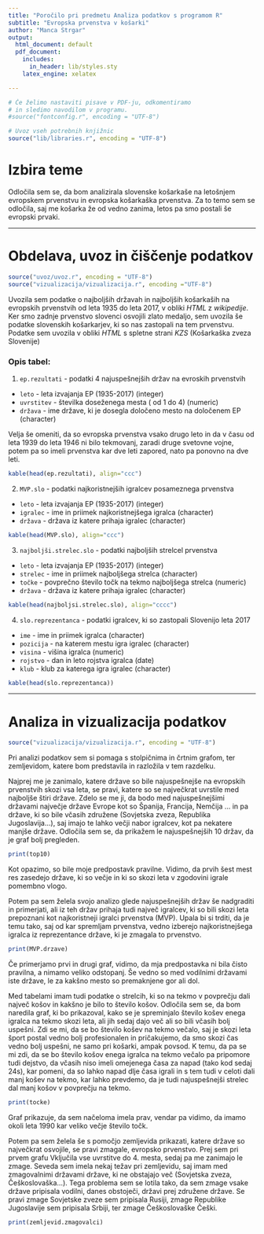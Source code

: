 ```yaml
---
title: "Poročilo pri predmetu Analiza podatkov s programom R"
subtitle: "Evropska prvenstva v košarki"
author: "Manca Strgar"
output:
  html_document: default
  pdf_document:
    includes:
      in_header: lib/styles.sty
    latex_engine: xelatex

---
```


```r
# Če želimo nastaviti pisave v PDF-ju, odkomentiramo
# in sledimo navodilom v programu.
#source("fontconfig.r", encoding = "UTF-8")

# Uvoz vseh potrebnih knjižnic
source("lib/libraries.r", encoding = "UTF-8")
```
# Izbira teme

Odločila sem se, da bom analizirala slovenske košarkaše na letošnjem evropskem prvenstvu in evropska košarkaška prvenstva. Za to temo sem se odločila, saj me košarka že od vedno zanima, letos pa smo postali še evropski prvaki.

***

# Obdelava, uvoz in čiščenje podatkov

```r
source("uvoz/uvoz.r", encoding = "UTF-8")
source("vizualizacija/vizualizacija.r", encoding ="UTF-8")
```
Uvozila sem podatke o najboljših državah in najboljših košarkaših na evropskih prvenstvih od leta 1935 do leta 2017, v obliki *HTML* z *wikipedije*. Ker smo zadnje prvenstvo slovenci osvojili zlato medaljo, sem uvozila še podatke slovenskih košarkarjev, ki so nas zastopali na tem prvenstvu. Podatke sem uvozila v obliki *HTML* s spletne strani *KZS* (Košarkaška zveza Slovenije)


### Opis tabel:

1. `ep.rezultati` - podatki 4 najuspešnejših držav na evroskih prvenstvih 

* `leto` - leta izvajanja EP (1935-2017) (integer)
* `uvrstitev` - številka doseženega mesta ( od 1 do 4) (numeric)
* `država` - ime države, ki je dosegla določeno mesto na določenem EP (character)

Velja še omeniti, da so evropska prvenstva vsako drugo leto in da v času od leta 1939 do leta 1946 ni bilo tekmovanj, zaradi druge svetovne vojne, potem pa so imeli prvenstva kar dve leti zapored, nato pa ponovno na dve leti.

```r
kable(head(ep.rezultati), align="ccc")
```


2. `MVP.slo` - podatki najkoristnejših igralcev posameznega prvenstva

* `leto` - leta izvajanja EP (1935-2017) (integer)
* `igralec` - ime in priimek najkoristnejšega igralca (character)
* `država` - država iz katere prihaja igralec (character)

```r
kable(head(MVP.slo), align="ccc")
```

3. `najboljši.strelec.slo` - podatki najboljših strelcel prvenstva

* `leto` - leta izvajanja EP (1935-2017) (integer)
* `strelec` - ime in priimek najboljšega strelca (character)
* `točke` - povprečno število točk na tekmo najboljšega strelca (numeric)
* `država` - država iz katere prihaja igralec (character)

```r
kable(head(najboljsi.strelec.slo), align="cccc")
```


4. `slo.reprezentanca` - podatki igralcev, ki so zastopali Slovenijo leta 2017

* `ime` - ime in priimek igralca (character)
* `pozicija` - na katerem mestu igra igralec (character)
* `visina` - višina igralca (numeric)
* `rojstvo` - dan in leto rojstva igralca (date)
* `klub` - klub za katerega igra igralec (character)


```r
kable(head(slo.reprezentanca))
```

***

# Analiza in vizualizacija podatkov

```r
source("vizualizacija/vizualizacija.r", encoding = "UTF-8")
```
Pri analizi podatkov sem si pomaga s stolpičnima in črtnim grafom, ter zemljevidom, katere bom predstavila in razložila v tem razdelku.



Najprej me je zanimalo, katere države so bile najuspešnejše na evropskih prvenstvih skozi vsa leta, se pravi, katere so se največkrat uvrstile med najboljše štiri države. Zdelo se me ji, da bodo med najuspešnejšimi državami največje države Evrope kot so Španija, Francija, Nemčija ... in pa države, ki so bile včasih združene (Sovjetska zveza, Republika Jugoslavija...), saj imajo te lahko večji nabor igralcev, kot pa nekatere manjše države. Odločila sem se, da prikažem le najuspešnejših 10 držav, da je graf bolj pregleden. 

```r
print(top10)
```

Kot opazimo, so bile moje predpostavk pravilne. Vidimo, da prvih šest mest res zasedejo države, ki so večje in ki so skozi leta v zgodovini igrale pomembno vlogo.



Potem pa sem želela svojo analizo glede najuspešnejših držav še nadgraditi in primerjati, ali iz teh držav prihaja tudi največ igralcev, ki so bili skozi leta  prepoznani kot najkoristneji igralci prvenstva (MVP). Upala bi si trditi, da  je temu tako, saj od kar spremljam prvenstva, vedno izberejo najkoristnejšega igralca iz reprezentance države, ki je zmagala to prvenstvo. 

```r
print(MVP.drzave)
```

Če primerjamo prvi in drugi graf, vidimo, da mja predpostavka ni bila čisto pravilna, a nimamo veliko odstopanj. Še vedno so med vodilnimi državami iste države, le za kakšno mesto so premaknjene gor ali dol.



Med tabelami imam tudi podatke o strelcih, ki so na tekmo v povprečju dali največ košov in kakšno je bilo to število košov. Odločila sem se, da bom naredila graf, ki bo prikazoval, kako se je spreminjalo število košev enega igralca na tekmo skozi leta, ali jih sedaj dajo več ali so bili včasih bolj uspešni. Zdi se mi, da se bo število košev na tekmo večalo, saj je skozi leta šport postal vedno bolj profesionalen in pričakujemo, da smo skozi čas vedno bolj uspešni, ne samo pri košarki, ampak povsod. K temu, da pa se mi zdi, da se bo število košov enega igralca na tekmo večalo pa pripomore tudi dejstvo, da včasih niso imeli omejenega časa za napad (tako kod sedaj 24s), kar pomeni, da so lahko napad dlje časa igrali in s tem tudi v celoti dali manj košev na tekmo, kar lahko prevdemo, da je tudi najuspešnejši strelec dal manj košov v povprečju na tekmo.

```r
print(tocke)
```

Graf prikazuje, da sem načeloma imela prav, vendar pa vidimo, da imamo okoli leta 1990 kar veliko večje število točk. 



Potem pa sem želela še s pomočjo zemljevida prikazati, katere države so največkrat osvojile, se pravi zmagale, evropsko prvenstvo. Prej sem pri prvem grafu Vključila vse uvrstitve do 4. mesta, sedaj pa me zanimajo le zmage. Seveda sem imela nekaj težav pri zemljevidu, saj imam med zmagovalnimi državami države, ki ne obstajajo več (Sovjetska zveza, Češkoslovaška...). Tega problema sem se lotila tako, da sem zmage vsake države pripisala vodilni, danes obstoječi, državi prej združene države. Se pravi zmage Sovjetske zveze sem pripisala Rusiji, zmage Republike Jugoslavije sem pripisala Srbiji, ter zmage Češkoslovaške Češki. 

```r
print(zemljevid.zmagovalci)
```

